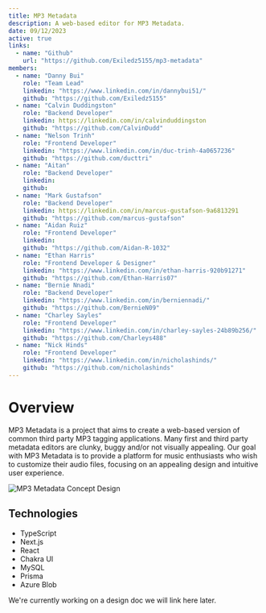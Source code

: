 ```yaml
---
title: MP3 Metadata
description: A web-based editor for MP3 Metadata.
date: 09/12/2023
active: true
links:
  - name: "Github"
    url: "https://github.com/Exiledz5155/mp3-metadata"
members:
  - name: "Danny Bui"
    role: "Team Lead"
    linkedin: "https://www.linkedin.com/in/dannybui51/"
    github: "https://github.com/Exiledz5155"
  - name: "Calvin Duddingston"
    role: "Backend Developer"
    linkedin: https://linkedin.com/in/calvinduddingston
    github: "https://github.com/CalvinDudd"
  - name: "Nelson Trinh"
    role: "Frontend Developer"
    linkedin: "https://www.linkedin.com/in/duc-trinh-4a0657236"
    github: "https://github.com/ducttri"
  - name: "Aitan"
    role: "Backend Developer"
    linkedin:
    github:
  - name: "Mark Gustafson"
    role: "Backend Developer"
    linkedin: https://linkedin.com/in/marcus-gustafson-9a6813291
    github: "https://github.com/marcus-gustafson"
  - name: "Aidan Ruiz"
    role: "Frontend Developer"
    linkedin:
    github: "https://github.com/Aidan-R-1032"
  - name: "Ethan Harris"
    role: "Frontend Developer & Designer"
    linkedin: "https://www.linkedin.com/in/ethan-harris-920b91271"
    github: "https://github.com/Ethan-Harris07"
  - name: "Bernie Nnadi"
    role: "Backend Developer"
    linkedin: "https://www.linkedin.com/in/berniennadi/"
    github: "https://github.com/BernieN09"
  - name: "Charley Sayles"
    role: "Frontend Developer"
    linkedin: "https://www.linkedin.com/in/charley-sayles-24b89b256/"
    github: "https://github.com/Charleys488"
  - name: "Nick Hinds"
    role: "Frontend Developer"
    linkedin: "https://www.linkedin.com/in/nicholashinds/"
    github: "https://github.com/nicholashinds"
---
```


# Overview

MP3 Metadata is a project that aims to create a web-based version of common third party MP3 tagging applications.
Many first and third party metadata editors are clunky, buggy and/or not visually appealing.
Our goal with MP3 Metadata is to provide a platform for music enthusiasts who wish to customize their audio files, focusing on an appealing design and intuitive user experience.

![MP3 Metadata Concept Design](/projects/MP3Metadata/image1.png "An old design we showed off last fall.")

## Technologies

- TypeScript
- Next.js
- React
- Chakra UI
- MySQL
- Prisma
- Azure Blob

We're currently working on a design doc we will link here later.
